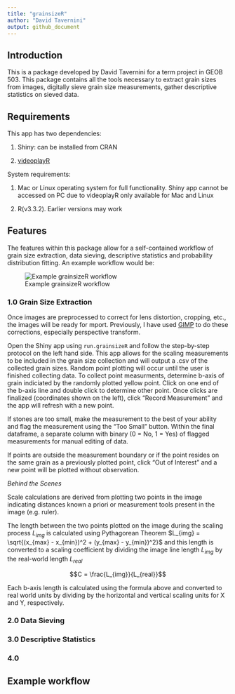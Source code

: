 ```yaml
---
title: "grainsizeR"
author: "David Tavernini"
output: github_document
---
```



## Introduction

This is a package developed by David Tavernini for a term project in GEOB 503. This package contains all the tools necessary to extract grain sizes from images, digitally sieve grain size measurements, gather descriptive statistics on sieved data.

## Requirements

This app has two dependencies:

1. Shiny: can be installed from CRAN

2. [videoplayR](http://rpubs.com/sjmgarnier/videoplayR)

System requirements:

1. Mac or Linux operating system for full functionality. Shiny app cannot be accessed on PC due to videoplayR only available for Mac and Linux

2. R(v3.3.2). Earlier versions may work


## Features

The features within this package allow for a self-contained workflow of grain size extraction, data sieving, descriptive statistics and probability distribution fitting. An example workflow would be:

![Example grainsizeR workflow](img/flowchart.png)

### 1.0 Grain Size Extraction

Once images are preprocessed to correct for lens distortion, cropping, etc., the images will be ready for mport. Previously, I have used [GIMP](https://www.gimp.org/downloads/) to do these corrections, especially perspective transform.

Open the Shiny app using `run.grainsizeR` and follow the step-by-step protocol on the left hand side. This app allows for the scaling measurements to be included in the grain size collection and will output a .csv of the collected grain sizes. Random point plotting will occur until the user is finished collecting data. To collect point measurments, determine b-axis of grain indiciated by the randomly plotted yellow point. Click on one end of the b-axis line and double click to determine other point. Once clicks are finalized (coordinates shown on the left), click "Record Measurement" and the app will refresh with a new point.

If stones are too small, make the measurement to the best of your ability and flag the measurement using the "Too Small" button. Within the final dataframe, a separate column with binary (0 = No, 1 = Yes) of flagged measurements for manual editing of data.

If points are outside the measurement boundary or if the point resides on the same grain as a previously plotted point, click "Out of Interest" and a new point will be plotted without observation.

*Behind the Scenes*

Scale calculations are derived from plotting two points in the image indicating distances known a priori or measurement tools present in the image (e.g. ruler). 

The length between the two points plotted on the image during the scaling process $L_{img}$ is calculated using Pythagorean Theorem $L_{img} = \sqrt{(x_{max} - x_{min})^2 + (y_{max} - y_{min})^2}$ and this length is converted to a scaling coefficient by dividing the image line length $L_{img}$ by the real-world length $L_{real}$

$$C = \frac{L_{img}}{L_{real}}$$

Each b-axis length is calculated using the formula above and converted to real world units by dividing by the horizontal and vertical scaling units for X and Y, respectively.

### 2.0 Data Sieving

### 3.0 Descriptive Statistics

### 4.0 

## Example workflow
